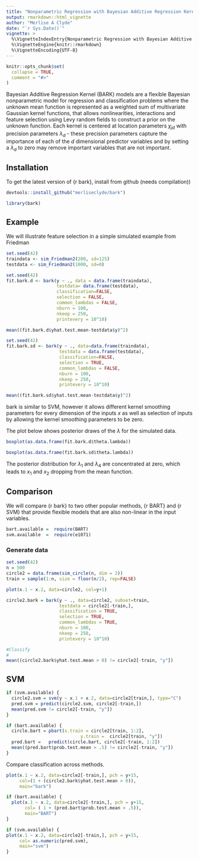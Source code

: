```yaml
---
title: "Nonparametric Regression with Bayesian Additive Regression Kernels"
output: rmarkdown::html_vignette
author: "Merlise A Clyde"
date: "`r Sys.Date()`"
vignette: >
  %\VignetteIndexEntry{Nonparametric Regression with Bayesian Additive Regression Kernels}
  %\VignetteEngine{knitr::rmarkdown}
  %\VignetteEncoding{UTF-8}
---
```


```r
knitr::opts_chunk$set(
  collapse = TRUE,
  comment = "#>"
)
```





Bayesian Additive Regression Kernel (BARK) models are a flexible Bayesian
nonparametric model for regression and classification problems where the unknown
mean function is represented as a weighted sum of multivariate Gaussian kernel
functions,
\begin{equation}
f(\mathbf{x}) = \sum_j \beta_j  \prod_d \exp( \lambda_d (x_d - \chi_{jd})^2)
\end{equation}
that allows nonlinearities, interactions and feature selection 
using Levy random fields to construct a prior on the unknown function.   Each kernel is centered at location parameters $\chi_{jd}$ with precision parameters $\lambda_d$ - these precision parameters capture the importance of each of the $d$ dimensional predictor variables and by setting a $\lambda_d$ to zero may remove important variables that are not important.


## Installation

To get the latest version  of {r bark}, install from github  (needs compilation))

```r
devtools::install_github("merliseclyde/bark")
```

```r
library(bark)
```

## Example

We will illustrate feature selection in a simple simulated example from Friedman

```r
set.seed(42)
traindata <- sim_Friedman2(200, sd=125)
testdata <- sim_Friedman2(1000, sd=0)
```

```r
set.seed(42)
fit.bark.d <- bark(y ~ ., data = data.frame(traindata),
                   testdata= data.frame(testdata),
                   classification=FALSE, 
                   selection = FALSE,
                   common_lambdas = FALSE,
                   nburn = 100,
                   nkeep = 250,
                   printevery = 10^10)

mean((fit.bark.d$yhat.test.mean-testdata$y)^2)

```

```r
set.seed(42)
fit.bark.sd <- bark(y ~ ., data=data.frame(traindata),
                    testdata = data.frame(testdata),
                    classification=FALSE, 
                    selection = TRUE,
                    common_lambdas = FALSE,
                    nburn = 100,
                    nkeep = 250,
                    printevery = 10^10)

mean((fit.bark.sd$yhat.test.mean-testdata$y)^2)

```
bark is similar to SVM, however it allows different kernel smoothing parameters 
for every dimension of the inputs 
$x$ as well as selection of inputs by allowing the kernel
smoothing parameters to be zero.

The plot below shows posterior draws of the $\lambda$ for the simulated data.

```r
boxplot(as.data.frame(fit.bark.d$theta.lambda))
```
```r
boxplot(as.data.frame(fit.bark.sd$theta.lambda))
```

The posterior distribution for $\lambda_1$ and $\lambda_4$ are concentrated at zero, which leads to $x_1$ and $x_2$ dropping from the mean function.


## Comparison
We will compare {r bark} to two other popular methods, {r BART} and {r SVM} that provide flexible models that are also non-linear in the input variables. 

```r
bart.available =  require(BART)
svm.available  =  require(e1071)
```


### Generate data



```r
set.seed(42)
n = 500
circle2 = data.frame(sim_circle(n, dim = 2))
train = sample(1:n, size = floor(n/2), rep=FALSE)
```

```r
plot(x.1 ~ x.2, data=circle2, col=y+1)
```


```r

circle2.bark = bark(y ~ ., data=circle2, subset=train,
                    testdata = circle2[-train,],
                    classification = TRUE,
                    selection = TRUE,
                    common_lambdas = TRUE,
                    nburn = 100,
                    nkeep = 250,
                    printevery = 10^10)
```


```r
#Classify
#
mean((circle2.bark$yhat.test.mean > 0) != circle2[-train, "y"])
```

## SVM

```r
if (svm.available) {
  circle2.svm = svm(y ~ x.1 + x.2, data=circle2[train,], type="C")
  pred.svm = predict(circle2.svm, circle2[-train,])
  mean(pred.svm != circle2[-train, "y"])
}

```


```r
if (bart.available) {
  circle.bart = pbart(x.train = circle2[train, 1:2], 
                            y.train =  circle2[train, "y"])
  pred.bart =   predict(circle.bart, circle2[-train, 1:2])
  mean((pred.bart$prob.test.mean > .5) != circle2[-train, "y"])
} 
```


Compare classification across methods.
```r

plot(x.1 ~ x.2, data=circle2[-train,], pch = y+15, 
     col=(1 + (circle2.bark$yhat.test.mean > 0)),
     main="bark")

if (bart.available) {
  plot(x.1 ~ x.2, data=circle2[-train,], pch = y+15, 
       col= ( 1 + (pred.bart$prob.test.mean > .5)), 
       main="BART")
}

if (svm.available) {
plot(x.1 ~ x.2, data=circle2[-train,], pch = y+15, 
     col= as.numeric(pred.svm), 
     main="svm")
}


```
